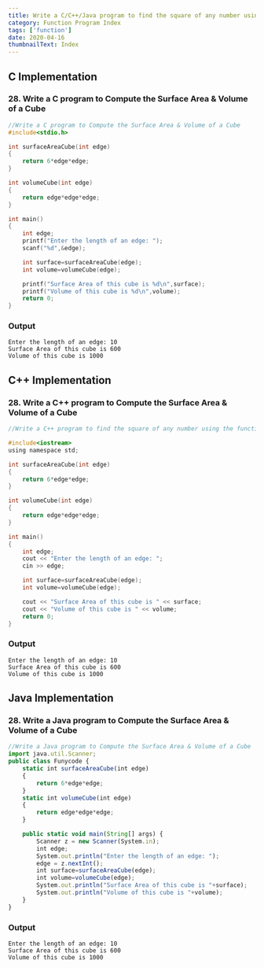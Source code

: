 ```yaml
---
title: Write a C/C++/Java program to find the square of any number using the function.
category: Function Program Index
tags: ['function']
date: 2020-04-16
thumbnailText: Index
---
```


## C Implementation
### 28. Write a C program to Compute the Surface Area & Volume of a Cube
```c
//Write a C program to Compute the Surface Area & Volume of a Cube
#include<stdio.h>

int surfaceAreaCube(int edge)
{
    return 6*edge*edge;
}

int volumeCube(int edge)
{
    return edge*edge*edge;
}

int main()
{
    int edge;
    printf("Enter the length of an edge: ");
    scanf("%d",&edge);

    int surface=surfaceAreaCube(edge);
    int volume=volumeCube(edge);

    printf("Surface Area of this cube is %d\n",surface);
    printf("Volume of this cube is %d\n",volume);
    return 0;
}
```
### Output
```
Enter the length of an edge: 10
Surface Area of this cube is 600
Volume of this cube is 1000
```

## C++ Implementation
### 28. Write a C++ program to Compute the Surface Area & Volume of a Cube
```c
//Write a C++ program to find the square of any number using the function.

#include<iostream>
using namespace std;

int surfaceAreaCube(int edge)
{
    return 6*edge*edge;
}

int volumeCube(int edge)
{
    return edge*edge*edge;
}

int main()
{
    int edge;
    cout << "Enter the length of an edge: ";
    cin >> edge;

    int surface=surfaceAreaCube(edge);
    int volume=volumeCube(edge);

    cout << "Surface Area of this cube is " << surface;
    cout << "Volume of this cube is " << volume;
    return 0;
}
```
### Output
```
Enter the length of an edge: 10
Surface Area of this cube is 600
Volume of this cube is 1000
```

## Java Implementation
### 28. Write a Java program to Compute the Surface Area & Volume of a Cube
```js
//Write a Java program to Compute the Surface Area & Volume of a Cube
import java.util.Scanner;
public class Funycode {
    static int surfaceAreaCube(int edge)
    {
        return 6*edge*edge;
    }
    static int volumeCube(int edge)
    {
        return edge*edge*edge;
    }

    public static void main(String[] args) {
        Scanner z = new Scanner(System.in);
        int edge;
        System.out.println("Enter the length of an edge: ");
        edge = z.nextInt();
        int surface=surfaceAreaCube(edge);
        int volume=volumeCube(edge);
        System.out.println("Surface Area of this cube is "+surface);
        System.out.println("Volume of this cube is "+volume);
    }
}
```
### Output
```
Enter the length of an edge: 10
Surface Area of this cube is 600
Volume of this cube is 1000
```

